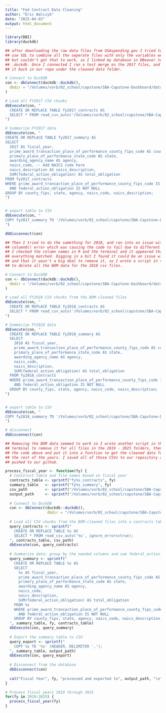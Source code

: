 ```yaml
---
title: "Fed Contract Data Cleaning"
author: "Eric Walczyk"
date: "2025-04-03"
output: html_document
---
```

```r
library(DBI)
library(duckdb)

## after downloading the raw data files from USAspending.gov I tried to 
## use SQL to combine all the seperate files with only the variables we need
## but couldn't get that to work, so I linked my database in DBeaver to R using
## .duckdb. Once I connected I ran a test merge on the 2017 files, and saved 
## it back in our repo under the cleaned data folder.

# Connect to DuckDB
con <- dbConnect(duckdb::duckdb(),
  dbdir = "/Volumes/vorb/02_school/capstone/SBA-Capstone-Dashboard/data/raw/usa_spending/contracts/contracts.duckdb"
)

# Load all FY2017 CSV chunks
dbExecute(con, "
  CREATE OR REPLACE TABLE fy2017_contracts AS
  SELECT * FROM read_csv_auto('/Volumes/vorb/02_school/capstone/SBA-Capstone-Dashboard/data/raw/usa_spending/FY2017_All_Contracts_Full_20250324/FY2017_All_Contracts_Full_20250325_*.csv');
")

# Summarize FY2017 data
dbExecute(con, "
CREATE OR REPLACE TABLE fy2017_summary AS
SELECT
  2017 AS fiscal_year,
  prime_award_transaction_place_of_performance_county_fips_code AS county_fips,
  primary_place_of_performance_state_code AS state,
  awarding_agency_name AS agency,
  naics_code, -- Add NAICS code here
  naics_description AS naics_description,
  SUM(federal_action_obligation) AS total_obligation
FROM fy2017_contracts
WHERE prime_award_transaction_place_of_performance_county_fips_code IS NOT NULL
  AND federal_action_obligation IS NOT NULL
GROUP BY county_fips, state, agency, naics_code, naics_description;
")


# export table to CSV
dbExecute(con, "
COPY fy2017_summary TO '/Volumes/vorb/02_school/capstone/SBA-Capstone-Dashboard/data/cleaned/fy2017_summary.csv' (HEADER, DELIMITER ',');
")

dbDisconnect(con)
```



```r
## Then I tried to do the samething for 2018, and ran into an issue with a 
## column0() error which was causing the code to fail due to different headers
## I checked the column names in R and the terminal and it appeared that 
## everything matched. Digging in a bit I found it could be an issue with BOM
## and that it wasn't a big deal to remove it, so I wrote a script in terminal
## to delete all the BOM data for the 2018 csv files.

# Connect to DuckDB
con <- dbConnect(duckdb::duckdb(),
  dbdir = "/Volumes/vorb/02_school/capstone/SBA-Capstone-Dashboard/data/raw/usa_spending/contracts/contracts.duckdb"
)

# Load all FY2018 CSV chunks from the BOM-cleaned files
dbExecute(con, "
  CREATE OR REPLACE TABLE fy2018_contracts AS
  SELECT * FROM read_csv_auto('/Volumes/vorb/02_school/capstone/SBA-Capstone-Dashboard/data/raw/usa_spending/FY2018/*_clean.csv', ignore_errors=true);
")

# Summarize FY2018 data
dbExecute(con, "
  CREATE OR REPLACE TABLE fy2018_summary AS
  SELECT
    2018 AS fiscal_year,
    prime_award_transaction_place_of_performance_county_fips_code AS county_fips,
    primary_place_of_performance_state_code AS state,
    awarding_agency_name AS agency,
    naics_code,
    naics_description,
    SUM(federal_action_obligation) AS total_obligation
  FROM fy2018_contracts
  WHERE prime_award_transaction_place_of_performance_county_fips_code IS NOT NULL
    AND federal_action_obligation IS NOT NULL
  GROUP BY county_fips, state, agency, naics_code, naics_description;
")


# export table to CSV
dbExecute(con, "
COPY fy2018_summary TO '/Volumes/vorb/02_school/capstone/SBA-Capstone-Dashboard/data/cleaned/fy2018_summary.csv' (HEADER, DELIMITER ',');
")

# disconnect
dbDisconnect(con)
```



```r
## Removing the BOM data seemed to work so I wrote another script in the 
## terminal to remove it for all files in the 2019 - 2025 folders, then took
## the code above and put it into a function to get the cleaned data for 
## the rest of the years. I saved all of those CSVs to our repository and 
## pushed to our github.

process_fiscal_year <- function(fy) {
  # Construct table and file names based on fiscal year
  contracts_table <- sprintf("fy%s_contracts", fy)
  summary_table   <- sprintf("fy%s_summary", fy)
  csv_path        <- sprintf("/Volumes/vorb/02_school/capstone/SBA-Capstone-Dashboard/data/raw/usa_spending/FY%s/*_clean.csv", fy)
  output_path     <- sprintf("/Volumes/vorb/02_school/capstone/SBA-Capstone-Dashboard/data/cleaned/fy%s_summary.csv", fy)
  
  # Connect to DuckDB
  con <- dbConnect(duckdb::duckdb(),
                   dbdir = "/Volumes/vorb/02_school/capstone/SBA-Capstone-Dashboard/data/raw/usa_spending/contracts/contracts.duckdb")
  
  # Load all CSV chunks from the BOM-cleaned files into a contracts table
  query_contracts <- sprintf("
    CREATE OR REPLACE TABLE %s AS
    SELECT * FROM read_csv_auto('%s', ignore_errors=true);
  ", contracts_table, csv_path)
  dbExecute(con, query_contracts)
  
  # Summarize data: group by the needed columns and sum federal_action_obligation
  query_summary <- sprintf("
    CREATE OR REPLACE TABLE %s AS
    SELECT
      %s AS fiscal_year,
      prime_award_transaction_place_of_performance_county_fips_code AS county_fips,
      primary_place_of_performance_state_code AS state,
      awarding_agency_name AS agency,
      naics_code,
      naics_description,
      SUM(federal_action_obligation) AS total_obligation
    FROM %s
    WHERE prime_award_transaction_place_of_performance_county_fips_code IS NOT NULL
      AND federal_action_obligation IS NOT NULL
    GROUP BY county_fips, state, agency, naics_code, naics_description;
  ", summary_table, fy, contracts_table)
  dbExecute(con, query_summary)
  
  # Export the summary table to CSV
  query_export <- sprintf("
    COPY %s TO '%s' (HEADER, DELIMITER ',');
  ", summary_table, output_path)
  dbExecute(con, query_export)
  
  # Disconnect from the database
  dbDisconnect(con)
  
  cat("Fiscal Year", fy, "processed and exported to", output_path, "\n")
}

# Process fiscal years 2019 through 2025
for(fy in 2019:2025) {
  process_fiscal_year(fy)
}
```

